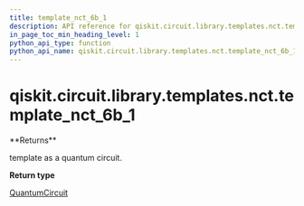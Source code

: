 ```yaml
---
title: template_nct_6b_1
description: API reference for qiskit.circuit.library.templates.nct.template_nct_6b_1
in_page_toc_min_heading_level: 1
python_api_type: function
python_api_name: qiskit.circuit.library.templates.nct.template_nct_6b_1
---
```


<span id="qiskit-circuit-library-templates-nct-template-nct-6b-1" />

# qiskit.circuit.library.templates.nct.template\_nct\_6b\_1

<Function id="qiskit.circuit.library.templates.nct.template_nct_6b_1" isDedicatedPage={true} github="https://github.com/qiskit/qiskit/tree/stable/0.17/qiskit/circuit/library/templates/nct/template_nct_6b_1.py" signature="template_nct_6b_1()">
  **Returns**

  template as a quantum circuit.

  **Return type**

  [QuantumCircuit](qiskit.circuit.QuantumCircuit "qiskit.circuit.QuantumCircuit")
</Function>

